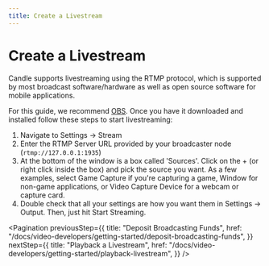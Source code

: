 ```yaml
---
title: Create a Livestream
---
```


# Create a Livestream

Candle supports livestreaming using the RTMP protocol, which is supported by
most broadcast software/hardware as well as open source software for mobile
applications.

For this guide, we recommend [OBS](https://obsproject.com/download). Once you
have it downloaded and installed follow these steps to start livestreaming:

1. Navigate to Settings -> Stream
2. Enter the RTMP Server URL provided by your broadcaster node
   (`rtmp://127.0.0.1:1935`)
3. At the bottom of the window is a box called 'Sources'. Click on the + (or
   right click inside the box) and pick the source you want. As a few examples,
   select Game Capture if you're capturing a game, Window for non-game
   applications, or Video Capture Device for a webcam or capture card.
4. Double check that all your settings are how you want them in Settings ->
   Output. Then, just hit Start Streaming.

<Pagination
  previousStep={{
    title: "Deposit Broadcasting Funds",
    href: "/docs/video-developers/getting-started/deposit-broadcasting-funds",
  }}
  nextStep={{
    title: "Playback a Livestream",
    href: "/docs/video-developers/getting-started/playback-livestream",
  }}
/>
